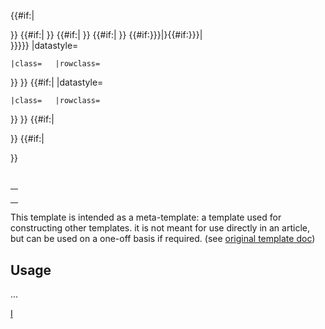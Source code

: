 <!-- 
     copy of Wikipedia Userbox

--><includeonly><table class="infobox {{{bodyclass|}}}" cellspacing="5" style="width:22em; text-align:left; font-size:88%; line-height:1.5em; {{{bodystyle|}}}"><!--
 Caption
-->{{#if:{{{title|}}}|<caption class="{{{titleclass|}}}" style="font-size:125%; font-weight:bold; {{{titlestyle|}}}">{{{title}}}</caption>}}<!--
 Header
-->{{#if:{{{above|}}}|{{en/Archive/Community/Users/Infobox/row|header={{{above}}} |headerstyle=text-align:center; font-size:125%; font-weight:bold; {{{abovestyle|}}}
 |class={{{aboveclass|}}} |rowclass={{{aboverowclass|}}}
}} }}<!--
 Subheader1
-->{{#if:{{{subheader|}}}|{{en/Archive/Community/Users/Infobox/row|data={{{subheader}}}     |datastyle={{{subheaderstyle|}}}
 |class={{{subheaderclass|}}}   |rowclass={{{subheaderrowclass1|}}}
}} }}<!--
 Subheader2
-->{{#if:{{{subheader2|}}}|{{en/Archive/Community/Users/Infobox/row|data={{{subheader2}}}     |datastyle={{{subheaderstyle|}}}
 |class={{{subheaderclass|}}}   |rowclass={{{subheaderrowclass2|}}}
}} }}<!--
 Image1
-->{{#if:{{{image|{{{image1|}}}}}}|{{en/Archive/Community/Users/Infobox/row|data={{{image|{{{image1}}} }}}{{#if:{{{caption|{{{caption1|}}}}}}|<br /><span style="{{{captionstyle|}}}">{{{caption|{{{caption1}}}}}}</span>}}     |datastyle={{{imagestyle|}}}
 |class={{{imageclass|}}}   |rowclass={{{imagerowclass1|}}}
}} }}<!--
 Image2
-->{{#if:{{{image2|}}}|{{en/Archive/Community/Users/Infobox/row|data={{{image2}}}{{#if:{{{caption2|}}}|<br /><span style="{{{captionstyle|}}}">{{{caption2}}}</span>}}     |datastyle={{{imagestyle|}}}
 |class={{{imageclass|}}}   |rowclass={{{imagerowclass2|}}}
}} }}<!--
-->{{en/Archive/Community/Users/Infobox/row|header={{{header1|}}} |headerstyle={{{headerstyle|}}}
 |label={{{label1|}}}   |labelstyle={{{labelstyle|}}}
 |data={{{data1|}}}     |datastyle={{{datastyle|}}}
 |class={{{class1|}}}   |rowclass={{{rowclass1|}}}
}}{{en/Archive/Community/Users/Infobox/row|header={{{header2|}}} |headerstyle={{{headerstyle|}}}
 |label={{{label2|}}}   |labelstyle={{{labelstyle|}}}
 |data={{{data2|}}}     |datastyle={{{datastyle|}}}
 |class={{{class2|}}}   |rowclass={{{rowclass2|}}}
}}{{en/Archive/Community/Users/Infobox/row|header={{{header3|}}} |headerstyle={{{headerstyle|}}}
 |label={{{label3|}}}   |labelstyle={{{labelstyle|}}}
 |data={{{data3|}}}     |datastyle={{{datastyle|}}}
 |class={{{class3|}}}   |rowclass={{{rowclass3|}}}
}}{{en/Archive/Community/Users/Infobox/row|header={{{header4|}}} |headerstyle={{{headerstyle|}}}
 |label={{{label4|}}}   |labelstyle={{{labelstyle|}}}
 |data={{{data4|}}}     |datastyle={{{datastyle|}}}
 |class={{{class4|}}}   |rowclass={{{rowclass4|}}}
}}{{en/Archive/Community/Users/Infobox/row|header={{{header5|}}} |headerstyle={{{headerstyle|}}}
 |label={{{label5|}}}   |labelstyle={{{labelstyle|}}}
 |data={{{data5|}}}     |datastyle={{{datastyle|}}}
 |class={{{class5|}}}   |rowclass={{{rowclass5|}}}
}}{{en/Archive/Community/Users/Infobox/row|header={{{header6|}}} |headerstyle={{{headerstyle|}}}
 |label={{{label6|}}}   |labelstyle={{{labelstyle|}}}
 |data={{{data6|}}}     |datastyle={{{datastyle|}}}
 |class={{{class6|}}}   |rowclass={{{rowclass6|}}}
}}{{en/Archive/Community/Users/Infobox/row|header={{{header7|}}} |headerstyle={{{headerstyle|}}}
 |label={{{label7|}}}   |labelstyle={{{labelstyle|}}}
 |data={{{data7|}}}     |datastyle={{{datastyle|}}}
 |class={{{class7|}}}   |rowclass={{{rowclass7|}}}
}}{{en/Archive/Community/Users/Infobox/row|header={{{header8|}}} |headerstyle={{{headerstyle|}}}
 |label={{{label8|}}}   |labelstyle={{{labelstyle|}}}
 |data={{{data8|}}}     |datastyle={{{datastyle|}}}
 |class={{{class8|}}}   |rowclass={{{rowclass8|}}}
}}{{en/Archive/Community/Users/Infobox/row|header={{{header9|}}} |headerstyle={{{headerstyle|}}}
 |label={{{label9|}}}   |labelstyle={{{labelstyle|}}}
 |data={{{data9|}}}     |datastyle={{{datastyle|}}}
 |class={{{class9|}}}   |rowclass={{{rowclass9|}}}
}}{{en/Archive/Community/Users/Infobox/row|header={{{header10|}}} |headerstyle={{{headerstyle|}}}
 |label={{{label10|}}}   |labelstyle={{{labelstyle|}}}
 |data={{{data10|}}}     |datastyle={{{datastyle|}}}
 |class={{{class10|}}}   |rowclass={{{rowclass10|}}}
}}{{en/Archive/Community/Users/Infobox/row|header={{{header11|}}} |headerstyle={{{headerstyle|}}}
 |label={{{label11|}}}   |labelstyle={{{labelstyle|}}}
 |data={{{data11|}}}     |datastyle={{{datastyle|}}}
 |class={{{class11|}}}   |rowclass={{{rowclass11|}}}
}}{{en/Archive/Community/Users/Infobox/row|header={{{header12|}}} |headerstyle={{{headerstyle|}}}
 |label={{{label12|}}}   |labelstyle={{{labelstyle|}}}
 |data={{{data12|}}}     |datastyle={{{datastyle|}}}
 |class={{{class12|}}}   |rowclass={{{rowclass12|}}}
}}{{en/Archive/Community/Users/Infobox/row|header={{{header13|}}} |headerstyle={{{headerstyle|}}}
 |label={{{label13|}}}   |labelstyle={{{labelstyle|}}}
 |data={{{data13|}}}     |datastyle={{{datastyle|}}}
 |class={{{class13|}}}   |rowclass={{{rowclass13|}}}
}}{{en/Archive/Community/Users/Infobox/row|header={{{header14|}}} |headerstyle={{{headerstyle|}}}
 |label={{{label14|}}}   |labelstyle={{{labelstyle|}}}
 |data={{{data14|}}}     |datastyle={{{datastyle|}}}
 |class={{{class14|}}}   |rowclass={{{rowclass14|}}}
}}{{en/Archive/Community/Users/Infobox/row|header={{{header15|}}} |headerstyle={{{headerstyle|}}}
 |label={{{label15|}}}   |labelstyle={{{labelstyle|}}}
 |data={{{data15|}}}     |datastyle={{{datastyle|}}}
 |class={{{class15|}}}   |rowclass={{{rowclass15|}}}
}}{{en/Archive/Community/Users/Infobox/row|header={{{header16|}}} |headerstyle={{{headerstyle|}}}
 |label={{{label16|}}}   |labelstyle={{{labelstyle|}}}
 |data={{{data16|}}}     |datastyle={{{datastyle|}}}
 |class={{{class16|}}}   |rowclass={{{rowclass16|}}}
}}{{en/Archive/Community/Users/Infobox/row|header={{{header17|}}} |headerstyle={{{headerstyle|}}}
 |label={{{label17|}}}   |labelstyle={{{labelstyle|}}}
 |data={{{data17|}}}     |datastyle={{{datastyle|}}}
 |class={{{class17|}}}   |rowclass={{{rowclass17|}}}
}}{{en/Archive/Community/Users/Infobox/row|header={{{header18|}}} |headerstyle={{{headerstyle|}}}
 |label={{{label18|}}}   |labelstyle={{{labelstyle|}}}
 |data={{{data18|}}}     |datastyle={{{datastyle|}}}
 |class={{{class18|}}}   |rowclass={{{rowclass18|}}}
}}{{en/Archive/Community/Users/Infobox/row|header={{{header19|}}} |headerstyle={{{headerstyle|}}}
 |label={{{label19|}}}   |labelstyle={{{labelstyle|}}}
 |data={{{data19|}}}     |datastyle={{{datastyle|}}}
 |class={{{class19|}}}   |rowclass={{{rowclass19|}}}
}}{{en/Archive/Community/Users/Infobox/row|header={{{header20|}}} |headerstyle={{{headerstyle|}}}
 |label={{{label20|}}}   |labelstyle={{{labelstyle|}}}
 |data={{{data20|}}}     |datastyle={{{datastyle|}}}
 |class={{{class20|}}}   |rowclass={{{rowclass20|}}}
}}{{en/Archive/Community/Users/Infobox/row|header={{{header21|}}} |headerstyle={{{headerstyle|}}}
 |label={{{label21|}}}   |labelstyle={{{labelstyle|}}}
 |data={{{data21|}}}     |datastyle={{{datastyle|}}}
 |class={{{class21|}}}   |rowclass={{{rowclass21|}}}
}}{{en/Archive/Community/Users/Infobox/row|header={{{header22|}}} |headerstyle={{{headerstyle|}}}
 |label={{{label22|}}}   |labelstyle={{{labelstyle|}}}
 |data={{{data22|}}}     |datastyle={{{datastyle|}}}
 |class={{{class22|}}}   |rowclass={{{rowclass22|}}}
}}{{en/Archive/Community/Users/Infobox/row|header={{{header23|}}} |headerstyle={{{headerstyle|}}}
 |label={{{label23|}}}   |labelstyle={{{labelstyle|}}}
 |data={{{data23|}}}     |datastyle={{{datastyle|}}}
 |class={{{class23|}}}   |rowclass={{{rowclass23|}}}
}}{{en/Archive/Community/Users/Infobox/row|header={{{header24|}}} |headerstyle={{{headerstyle|}}}
 |label={{{label24|}}}   |labelstyle={{{labelstyle|}}}
 |data={{{data24|}}}     |datastyle={{{datastyle|}}}
 |class={{{class24|}}}   |rowclass={{{rowclass24|}}}
}}{{en/Archive/Community/Users/Infobox/row|header={{{header25|}}} |headerstyle={{{headerstyle|}}}
 |label={{{label25|}}}   |labelstyle={{{labelstyle|}}}
 |data={{{data25|}}}     |datastyle={{{datastyle|}}}
 |class={{{class25|}}}   |rowclass={{{rowclass25|}}}
}}{{en/Archive/Community/Users/Infobox/row|header={{{header26|}}} |headerstyle={{{headerstyle|}}}
 |label={{{label26|}}}   |labelstyle={{{labelstyle|}}}
 |data={{{data26|}}}     |datastyle={{{datastyle|}}}
 |class={{{class26|}}}   |rowclass={{{rowclass26|}}}
}}{{en/Archive/Community/Users/Infobox/row|header={{{header27|}}} |headerstyle={{{headerstyle|}}}
 |label={{{label27|}}}   |labelstyle={{{labelstyle|}}}
 |data={{{data27|}}}     |datastyle={{{datastyle|}}}
 |class={{{class27|}}}   |rowclass={{{rowclass27|}}}
}}{{en/Archive/Community/Users/Infobox/row|header={{{header28|}}} |headerstyle={{{headerstyle|}}}
 |label={{{label28|}}}   |labelstyle={{{labelstyle|}}}
 |data={{{data28|}}}     |datastyle={{{datastyle|}}}
 |class={{{class28|}}}   |rowclass={{{rowclass28|}}}
}}{{en/Archive/Community/Users/Infobox/row|header={{{header29|}}} |headerstyle={{{headerstyle|}}}
 |label={{{label29|}}}   |labelstyle={{{labelstyle|}}}
 |data={{{data29|}}}     |datastyle={{{datastyle|}}}
 |class={{{class29|}}}   |rowclass={{{rowclass29|}}}
}}{{en/Archive/Community/Users/Infobox/row|header={{{header30|}}} |headerstyle={{{headerstyle|}}}
 |label={{{label30|}}}   |labelstyle={{{labelstyle|}}}
 |data={{{data30|}}}     |datastyle={{{datastyle|}}}
 |class={{{class30|}}}   |rowclass={{{rowclass30|}}}
}}{{en/Archive/Community/Users/Infobox/row|header={{{header31|}}} |headerstyle={{{headerstyle|}}}
 |label={{{label31|}}}   |labelstyle={{{labelstyle|}}}
 |data={{{data31|}}}     |datastyle={{{datastyle|}}}
 |class={{{class31|}}}   |rowclass={{{rowclass31|}}}
}}{{en/Archive/Community/Users/Infobox/row|header={{{header32|}}} |headerstyle={{{headerstyle|}}}
 |label={{{label32|}}}   |labelstyle={{{labelstyle|}}}
 |data={{{data32|}}}     |datastyle={{{datastyle|}}}
 |class={{{class32|}}}   |rowclass={{{rowclass32|}}}
}}{{en/Archive/Community/Users/Infobox/row|header={{{header33|}}} |headerstyle={{{headerstyle|}}}
 |label={{{label33|}}}   |labelstyle={{{labelstyle|}}}
 |data={{{data33|}}}     |datastyle={{{datastyle|}}}
 |class={{{class33|}}}   |rowclass={{{rowclass33|}}}
}}{{en/Archive/Community/Users/Infobox/row|header={{{header34|}}} |headerstyle={{{headerstyle|}}}
 |label={{{label34|}}}   |labelstyle={{{labelstyle|}}}
 |data={{{data34|}}}     |datastyle={{{datastyle|}}}
 |class={{{class34|}}}   |rowclass={{{rowclass34|}}}
}}{{en/Archive/Community/Users/Infobox/row|header={{{header35|}}} |headerstyle={{{headerstyle|}}}
 |label={{{label35|}}}   |labelstyle={{{labelstyle|}}}
 |data={{{data35|}}}     |datastyle={{{datastyle|}}}
 |class={{{class35|}}}   |rowclass={{{rowclass35|}}}
}}{{en/Archive/Community/Users/Infobox/row|header={{{header36|}}} |headerstyle={{{headerstyle|}}}
 |label={{{label36|}}}   |labelstyle={{{labelstyle|}}}
 |data={{{data36|}}}     |datastyle={{{datastyle|}}}
 |class={{{class36|}}}   |rowclass={{{rowclass36|}}}
}}{{en/Archive/Community/Users/Infobox/row|header={{{header37|}}} |headerstyle={{{headerstyle|}}}
 |label={{{label37|}}}   |labelstyle={{{labelstyle|}}}
 |data={{{data37|}}}     |datastyle={{{datastyle|}}}
 |class={{{class37|}}}   |rowclass={{{rowclass37|}}}
}}{{en/Archive/Community/Users/Infobox/row|header={{{header38|}}} |headerstyle={{{headerstyle|}}}
 |label={{{label38|}}}   |labelstyle={{{labelstyle|}}}
 |data={{{data38|}}}     |datastyle={{{datastyle|}}}
 |class={{{class38|}}}   |rowclass={{{rowclass38|}}}
}}{{en/Archive/Community/Users/Infobox/row|header={{{header39|}}} |headerstyle={{{headerstyle|}}}
 |label={{{label39|}}}   |labelstyle={{{labelstyle|}}}
 |data={{{data39|}}}     |datastyle={{{datastyle|}}}
 |class={{{class39|}}}   |rowclass={{{rowclass39|}}}
}}{{en/Archive/Community/Users/Infobox/row|header={{{header40|}}} |headerstyle={{{headerstyle|}}}
 |label={{{label40|}}}   |labelstyle={{{labelstyle|}}}
 |data={{{data40|}}}     |datastyle={{{datastyle|}}}
 |class={{{class40|}}}   |rowclass={{{rowclass40|}}}
}}{{en/Archive/Community/Users/Infobox/row|header={{{header41|}}} |headerstyle={{{headerstyle|}}}
 |label={{{label41|}}}   |labelstyle={{{labelstyle|}}}
 |data={{{data41|}}}     |datastyle={{{datastyle|}}}
 |class={{{class41|}}}   |rowclass={{{rowclass41|}}}
}}{{en/Archive/Community/Users/Infobox/row|header={{{header42|}}} |headerstyle={{{headerstyle|}}}
 |label={{{label42|}}}   |labelstyle={{{labelstyle|}}}
 |data={{{data42|}}}     |datastyle={{{datastyle|}}}
 |class={{{class42|}}}   |rowclass={{{rowclass42|}}}
}}{{en/Archive/Community/Users/Infobox/row|header={{{header43|}}} |headerstyle={{{headerstyle|}}}
 |label={{{label43|}}}   |labelstyle={{{labelstyle|}}}
 |data={{{data43|}}}     |datastyle={{{datastyle|}}}
 |class={{{class43|}}}   |rowclass={{{rowclass43|}}}
}}{{en/Archive/Community/Users/Infobox/row|header={{{header44|}}} |headerstyle={{{headerstyle|}}}
 |label={{{label44|}}}   |labelstyle={{{labelstyle|}}}
 |data={{{data44|}}}     |datastyle={{{datastyle|}}}
 |class={{{class44|}}}   |rowclass={{{rowclass44|}}}
}}{{en/Archive/Community/Users/Infobox/row|header={{{header45|}}} |headerstyle={{{headerstyle|}}}
 |label={{{label45|}}}   |labelstyle={{{labelstyle|}}}
 |data={{{data45|}}}     |datastyle={{{datastyle|}}}
 |class={{{class45|}}}   |rowclass={{{rowclass45|}}}
}}{{en/Archive/Community/Users/Infobox/row|header={{{header46|}}} |headerstyle={{{headerstyle|}}}
 |label={{{label46|}}}   |labelstyle={{{labelstyle|}}}
 |data={{{data46|}}}     |datastyle={{{datastyle|}}}
 |class={{{class46|}}}   |rowclass={{{rowclass46|}}}
}}{{en/Archive/Community/Users/Infobox/row|header={{{header47|}}} |headerstyle={{{headerstyle|}}}
 |label={{{label47|}}}   |labelstyle={{{labelstyle|}}}
 |data={{{data47|}}}     |datastyle={{{datastyle|}}}
 |class={{{class47|}}}   |rowclass={{{rowclass47|}}}
}}{{en/Archive/Community/Users/Infobox/row|header={{{header48|}}} |headerstyle={{{headerstyle|}}}
 |label={{{label48|}}}   |labelstyle={{{labelstyle|}}}
 |data={{{data48|}}}     |datastyle={{{datastyle|}}}
 |class={{{class48|}}}   |rowclass={{{rowclass48|}}}
}}{{en/Archive/Community/Users/Infobox/row|header={{{header49|}}} |headerstyle={{{headerstyle|}}}
 |label={{{label49|}}}   |labelstyle={{{labelstyle|}}}
 |data={{{data49|}}}     |datastyle={{{datastyle|}}}
 |class={{{class49|}}}   |rowclass={{{rowclass49|}}}
}}{{en/Archive/Community/Users/Infobox/row|header={{{header50|}}} |headerstyle={{{headerstyle|}}}
 |label={{{label50|}}}   |labelstyle={{{labelstyle|}}}
 |data={{{data50|}}}     |datastyle={{{datastyle|}}}
 |class={{{class50|}}}   |rowclass={{{rowclass50|}}}
}}{{en/Archive/Community/Users/Infobox/row|header={{{header51|}}} |headerstyle={{{headerstyle|}}}
 |label={{{label51|}}}   |labelstyle={{{labelstyle|}}}
 |data={{{data51|}}}     |datastyle={{{datastyle|}}}
 |class={{{class51|}}}   |rowclass={{{rowclass51|}}}
}}{{en/Archive/Community/Users/Infobox/row|header={{{header52|}}} |headerstyle={{{headerstyle|}}}
 |label={{{label52|}}}   |labelstyle={{{labelstyle|}}}
 |data={{{data52|}}}     |datastyle={{{datastyle|}}}
 |class={{{class52|}}}   |rowclass={{{rowclass52|}}}
}}{{en/Archive/Community/Users/Infobox/row|header={{{header53|}}} |headerstyle={{{headerstyle|}}}
 |label={{{label53|}}}   |labelstyle={{{labelstyle|}}}
 |data={{{data53|}}}     |datastyle={{{datastyle|}}}
 |class={{{class53|}}}   |rowclass={{{rowclass53|}}}
}}{{en/Archive/Community/Users/Infobox/row|header={{{header54|}}} |headerstyle={{{headerstyle|}}}
 |label={{{label54|}}}   |labelstyle={{{labelstyle|}}}
 |data={{{data54|}}}     |datastyle={{{datastyle|}}}
 |class={{{class54|}}}   |rowclass={{{rowclass54|}}}
}}{{en/Archive/Community/Users/Infobox/row|header={{{header55|}}} |headerstyle={{{headerstyle|}}}
 |label={{{label55|}}}   |labelstyle={{{labelstyle|}}}
 |data={{{data55|}}}     |datastyle={{{datastyle|}}}
 |class={{{class55|}}}   |rowclass={{{rowclass55|}}}
}}{{en/Archive/Community/Users/Infobox/row|header={{{header56|}}} |headerstyle={{{headerstyle|}}}
 |label={{{label56|}}}   |labelstyle={{{labelstyle|}}}
 |data={{{data56|}}}     |datastyle={{{datastyle|}}}
 |class={{{class56|}}}   |rowclass={{{rowclass56|}}}
}}{{en/Archive/Community/Users/Infobox/row|header={{{header57|}}} |headerstyle={{{headerstyle|}}}
 |label={{{label57|}}}   |labelstyle={{{labelstyle|}}}
 |data={{{data57|}}}     |datastyle={{{datastyle|}}}
 |class={{{class57|}}}   |rowclass={{{rowclass57|}}}
}}{{en/Archive/Community/Users/Infobox/row|header={{{header58|}}} |headerstyle={{{headerstyle|}}}
 |label={{{label58|}}}   |labelstyle={{{labelstyle|}}}
 |data={{{data58|}}}     |datastyle={{{datastyle|}}}
 |class={{{class58|}}}   |rowclass={{{rowclass58|}}}
}}{{en/Archive/Community/Users/Infobox/row|header={{{header59|}}} |headerstyle={{{headerstyle|}}}
 |label={{{label59|}}}   |labelstyle={{{labelstyle|}}}
 |data={{{data59|}}}     |datastyle={{{datastyle|}}}
 |class={{{class59|}}}   |rowclass={{{rowclass59|}}}
}}{{en/Archive/Community/Users/Infobox/row|header={{{header60|}}} |headerstyle={{{headerstyle|}}}
 |label={{{label60|}}}   |labelstyle={{{labelstyle|}}}
 |data={{{data60|}}}     |datastyle={{{datastyle|}}}
 |class={{{class60|}}}   |rowclass={{{rowclass60|}}}
}}{{en/Archive/Community/Users/Infobox/row|header={{{header61|}}} |headerstyle={{{headerstyle|}}}
 |label={{{label61|}}}   |labelstyle={{{labelstyle|}}}
 |data={{{data61|}}}     |datastyle={{{datastyle|}}}
 |class={{{class61|}}}   |rowclass={{{rowclass61|}}}
}}{{en/Archive/Community/Users/Infobox/row|header={{{header62|}}} |headerstyle={{{headerstyle|}}}
 |label={{{label62|}}}   |labelstyle={{{labelstyle|}}}
 |data={{{data62|}}}     |datastyle={{{datastyle|}}}
 |class={{{class62|}}}   |rowclass={{{rowclass62|}}}
}}{{en/Archive/Community/Users/Infobox/row|header={{{header63|}}} |headerstyle={{{headerstyle|}}}
 |label={{{label63|}}}   |labelstyle={{{labelstyle|}}}
 |data={{{data63|}}}     |datastyle={{{datastyle|}}}
 |class={{{class63|}}}   |rowclass={{{rowclass63|}}}
}}{{en/Archive/Community/Users/Infobox/row|header={{{header64|}}} |headerstyle={{{headerstyle|}}}
 |label={{{label64|}}}   |labelstyle={{{labelstyle|}}}
 |data={{{data64|}}}     |datastyle={{{datastyle|}}}
 |class={{{class64|}}}   |rowclass={{{rowclass64|}}}
}}{{en/Archive/Community/Users/Infobox/row|header={{{header65|}}} |headerstyle={{{headerstyle|}}}
 |label={{{label65|}}}   |labelstyle={{{labelstyle|}}}
 |data={{{data65|}}}     |datastyle={{{datastyle|}}}
 |class={{{class65|}}}   |rowclass={{{rowclass65|}}}
}}{{en/Archive/Community/Users/Infobox/row|header={{{header66|}}} |headerstyle={{{headerstyle|}}}
 |label={{{label66|}}}   |labelstyle={{{labelstyle|}}}
 |data={{{data66|}}}     |datastyle={{{datastyle|}}}
 |class={{{class66|}}}   |rowclass={{{rowclass66|}}}
}}{{en/Archive/Community/Users/Infobox/row|header={{{header67|}}} |headerstyle={{{headerstyle|}}}
 |label={{{label67|}}}   |labelstyle={{{labelstyle|}}}
 |data={{{data67|}}}     |datastyle={{{datastyle|}}}
 |class={{{class67|}}}   |rowclass={{{rowclass67|}}}
}}{{en/Archive/Community/Users/Infobox/row|header={{{header68|}}} |headerstyle={{{headerstyle|}}}
 |label={{{label68|}}}   |labelstyle={{{labelstyle|}}}
 |data={{{data68|}}}     |datastyle={{{datastyle|}}}
 |class={{{class68|}}}   |rowclass={{{rowclass68|}}}
}}{{en/Archive/Community/Users/Infobox/row|header={{{header69|}}} |headerstyle={{{headerstyle|}}}
 |label={{{label69|}}}   |labelstyle={{{labelstyle|}}}
 |data={{{data69|}}}     |datastyle={{{datastyle|}}}
 |class={{{class69|}}}   |rowclass={{{rowclass69|}}}
}}{{en/Archive/Community/Users/Infobox/row|header={{{header70|}}} |headerstyle={{{headerstyle|}}}
 |label={{{label70|}}}   |labelstyle={{{labelstyle|}}}
 |data={{{data70|}}}     |datastyle={{{datastyle|}}}
 |class={{{class70|}}}   |rowclass={{{rowclass70|}}}
}}{{en/Archive/Community/Users/Infobox/row|header={{{header71|}}} |headerstyle={{{headerstyle|}}}
 |label={{{label71|}}}   |labelstyle={{{labelstyle|}}}
 |data={{{data71|}}}     |datastyle={{{datastyle|}}}
 |class={{{class71|}}}   |rowclass={{{rowclass71|}}}
}}{{en/Archive/Community/Users/Infobox/row|header={{{header72|}}} |headerstyle={{{headerstyle|}}}
 |label={{{label72|}}}   |labelstyle={{{labelstyle|}}}
 |data={{{data72|}}}     |datastyle={{{datastyle|}}}
 |class={{{class72|}}}   |rowclass={{{rowclass72|}}}
}}{{en/Archive/Community/Users/Infobox/row|header={{{header73|}}} |headerstyle={{{headerstyle|}}}
 |label={{{label73|}}}   |labelstyle={{{labelstyle|}}}
 |data={{{data73|}}}     |datastyle={{{datastyle|}}}
 |class={{{class73|}}}   |rowclass={{{rowclass73|}}}
}}{{en/Archive/Community/Users/Infobox/row|header={{{header74|}}} |headerstyle={{{headerstyle|}}}
 |label={{{label74|}}}   |labelstyle={{{labelstyle|}}}
 |data={{{data74|}}}     |datastyle={{{datastyle|}}}
 |class={{{class74|}}}   |rowclass={{{rowclass74|}}}
}}{{en/Archive/Community/Users/Infobox/row|header={{{header75|}}} |headerstyle={{{headerstyle|}}}
 |label={{{label75|}}}   |labelstyle={{{labelstyle|}}}
 |data={{{data75|}}}     |datastyle={{{datastyle|}}}
 |class={{{class75|}}}   |rowclass={{{rowclass75|}}}
}}{{en/Archive/Community/Users/Infobox/row|header={{{header76|}}} |headerstyle={{{headerstyle|}}}
 |label={{{label76|}}}   |labelstyle={{{labelstyle|}}}
 |data={{{data76|}}}     |datastyle={{{datastyle|}}}
 |class={{{class76|}}}   |rowclass={{{rowclass76|}}}
}}{{en/Archive/Community/Users/Infobox/row|header={{{header77|}}} |headerstyle={{{headerstyle|}}}
 |label={{{label77|}}}   |labelstyle={{{labelstyle|}}}
 |data={{{data77|}}}     |datastyle={{{datastyle|}}}
 |class={{{class77|}}}   |rowclass={{{rowclass77|}}}
}}{{en/Archive/Community/Users/Infobox/row|header={{{header78|}}} |headerstyle={{{headerstyle|}}}
 |label={{{label78|}}}   |labelstyle={{{labelstyle|}}}
 |data={{{data78|}}}     |datastyle={{{datastyle|}}}
 |class={{{class78|}}}   |rowclass={{{rowclass78|}}}
}}{{en/Archive/Community/Users/Infobox/row|header={{{header79|}}} |headerstyle={{{headerstyle|}}}
 |label={{{label79|}}}   |labelstyle={{{labelstyle|}}}
 |data={{{data79|}}}     |datastyle={{{datastyle|}}}
 |class={{{class79|}}}   |rowclass={{{rowclass79|}}}
}}{{en/Archive/Community/Users/Infobox/row|header={{{header80|}}} |headerstyle={{{headerstyle|}}}
 |label={{{label80|}}}   |labelstyle={{{labelstyle|}}}
 |data={{{data80|}}}     |datastyle={{{datastyle|}}}
 |class={{{class80|}}}   |rowclass={{{rowclass80|}}}
}}<!-- Below
-->{{#if:{{{below|}}}|<tr><td colspan="2" class="{{{belowclass|}}}" style="text-align:center; {{{belowstyle|}}}">{{{below}}}</td></tr>}}<!--
 Navbar
-->{{#if:{{{name|}}}|<tr><td colspan="2" style="text-align:right"></td></tr>}}
</table></includeonly><noinclude>

This template is intended as a meta-template: a template used for constructing other templates. it is not meant for use directly in an article, but can be used on a one-off basis if required. (see [http://en.wikipedia.org/wiki/Template:Infobox original template doc])

== Usage ==
...

[[Category:en/Templates|I]]</noinclude>